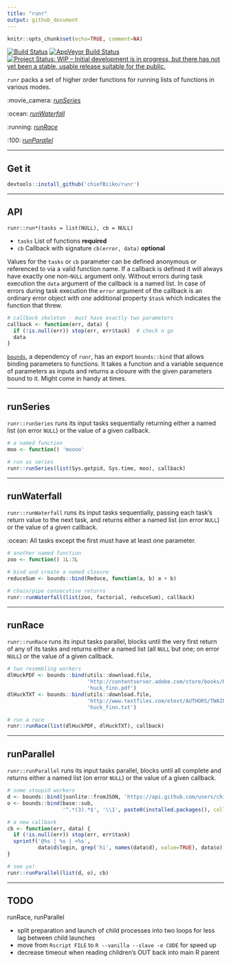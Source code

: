 ```yaml
---
title: "runr"
output: github_document
---
```


```r
knitr::opts_chunk$set(echo=TRUE, comment=NA)
```

[![Build Status](https://travis-ci.org/chiefBiiko/runr.svg?branch=master)](https://travis-ci.org/chiefBiiko/runr)
[![AppVeyor Build Status](https://ci.appveyor.com/api/projects/status/github/chiefBiiko/runr?branch=master&svg=true)](https://ci.appveyor.com/project/chiefBiiko/runr)
[![Project Status: WIP – Initial development is in progress, but there has not yet been a stable, usable release suitable for the public.](http://www.repostatus.org/badges/latest/wip.svg)](http://www.repostatus.org/#wip)


`runr` packs a set of higher order functions for running lists of functions in various modes.

:movie_camera: *[runSeries]* 

:ocean: *[runWaterfall]* 

:running: *[runRace]* 

:100: *[runParallel]*

***

## Get it

```r
devtools::install_github('chiefBiiko/runr')
```

***

## API

`runr::run*(tasks = list(NULL), cb = NULL)`

+ `tasks` List of functions **required** 
+ `cb` Callback with signature `cb(error, data)` **optional**

Values for the `tasks` or `cb` parameter can be defined anonymous or referenced to via a valid function name. If a callback is defined it will always have exactly one non-`NULL` argument only. Without errors during task execution the `data` argument of the callback is a named list. In case of errors during task execution the `error` argument of the callback is an ordinary error object with *one* additional property `$task` which indicates the function that threw.

```r
# callback skeleton - must have exactly two parameters
callback <- function(err, data) {
  if (!is.null(err)) stop(err, err$task)  # check n go
  data
}
```

[`bounds`](https://github.com/chiefBiiko/bounds), a dependency of `runr`, has an export `bounds::bind` that allows binding parameters to functions. It takes a function and a variable sequence of parameters as inputs and returns a closure with the given parameters bound to it. Might come in handy at times.

***

## runSeries

`runr::runSeries` runs its input tasks sequentially returning either a named list (on error `NULL`) or the value of a given callback.

```r
# a named function
moo <- function() 'moooo'

# run as series
runr::runSeries(list(Sys.getpid, Sys.time, moo), callback)
 ```

***
 
## runWaterfall

`runr::runWaterfall` runs its input tasks sequentially, passing each task's return value to the next task, and returns either a named list (on error `NULL`) or the value of a given callback.

:ocean: All tasks except the first must have at least one parameter.

```r
# another named function
zoo <- function() 1L:3L

# bind and create a named closure
reduceSum <- bounds::bind(Reduce, function(a, b) a + b)

# chain/pipe consecutive returns
runr::runWaterfall(list(zoo, factorial, reduceSum), callback)
```

***

## runRace

`runr::runRace` runs its input tasks parallel, blocks until the very first return of any of its tasks and returns either a named list (all `NULL` but one; on error `NULL`) or the value of a given callback.

```r
# two resembling workers
dlHuckPDF <- bounds::bind(utils::download.file, 
                          'http://contentserver.adobe.com/store/books/HuckFinn.pdf',
                          'huck_finn.pdf')
dlHuckTXT <- bounds::bind(utils::download.file, 
                          'http://www.textfiles.com/etext/AUTHORS/TWAIN/huck_finn',
                          'huck_finn.txt')

# run a race
runr::runRace(list(dlHuckPDF, dlHuckTXT), callback)
```

***

## runParallel

`runr::runParallel` runs its input tasks parallel, blocks until all complete and returns either a named list (on error `NULL`) or the value of a given callback.

```r
# some stoopid workers
d <- bounds::bind(jsonlite::fromJSON, 'https://api.github.com/users/chiefBiiko')
o <- bounds::bind(base::sub, 
                  '^.*(3).*$', '\\1', paste0(installed.packages(), collapse=''))

# a new callback
cb <- function(err, data) {
  if (!is.null(err)) stop(err, err$task)
  sprintf('@%s | %s | <%s',
          data$d$login, grep('hi', names(data$d), value=TRUE), data$o)
}

# see ya!
runr::runParallel(list(d, o), cb)
```

***

## TODO

runRace, runParallel

+ split preparation and launch of child processes into two loops for less lag between child launches 
+ move from `Rscript FILE` to `R --vanilla --slave -e CODE` for speed up
+ decrease timeout when reading children's OUT back into main R parent
